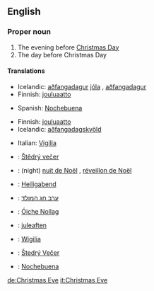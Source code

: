 ==English==

===Proper noun===
{{en-proper noun}}
# The evening before [[Christmas Day]]
# The day before Christmas Day

====Translations====
{{top|evening before Christmas Day}}
*Icelandic: [[aðfangadagur]] [[jól]]a {{m}}, [[aðfangadagur]] {{m}}
*Finnish: [[jouluaatto]]
{{mid}}
*Spanish: [[Nochebuena]] {{f}}
{{bottom}}

{{top|day before Christmas Day}}
*Finnish: [[jouluaatto]]
*Icelandic: [[aðfangadagskvöld]] {{n}}
{{mid}}
*Italian: [[Vigilia]] {{f}}
{{bottom}}

{{checktrans}}


*{{ttbc|Czech}}: [[Štědrý večer]] {{m}}
*{{ttbc|French}}: (night) [[nuit de Noël]] {{f}}, [[réveillon de Noël]] {{m}}
*{{ttbc|German}}: [[Heiligabend]] {{m}}
*{{ttbc|Hebrew}}: [[ערב חג המולד]]

*{{ttbc|Irish}}: [[Óiche Nollag]]
*{{ttbc|Norwegian}}: [[juleaften]] {{m}}
*{{ttbc|Polish}}: [[Wigilia]] {{f}}
*{{ttbc|Slovak}}: [[Štedrý Večer]] {{m}}
*{{ttbc|Spanish}}: [[Nochebuena]] {{f}}


[[de:Christmas Eve]]
[[it:Christmas Eve]]